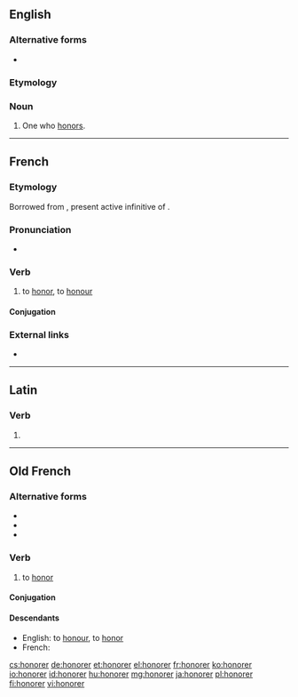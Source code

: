 ==English==

===Alternative forms===
* {{l|en|honourer}}

===Etymology===
{{suffix|honor|er|lang=en}}

===Noun===
{{en-noun}}

# One who [[honor]]s.

----

==French==

===Etymology===
Borrowed from {{etyl|la|fr}} {{m|la|honorāre}}, present active infinitive of {{m|la|honōrō}}.

===Pronunciation===
* {{audio|Fr-honorer.ogg|Audio|lang=fr}}

===Verb===
{{fr-verb}}

# to [[honor]], to [[honour]]

====Conjugation====
{{fr-conj-auto}}

===External links===
* {{R:TLFi}}

----

==Latin==

===Verb===
{{la-verb-form|honōrer}}

# {{inflection of|honōrō||1|s|pres|pasv|subj|lang=la}}

----

==Old French==

===Alternative forms===
* {{l|fro|honurer}}
* {{l|fro|onorer}}
* {{l|fro|onurer}}

===Verb===
{{head|fro|verb}}

# to [[honor]]

====Conjugation====
{{fro-conj-er}}

====Descendants====
* English: to [[honour]], to [[honor]]
* French: {{l|fro|honorer}}

[[cs:honorer]]
[[de:honorer]]
[[et:honorer]]
[[el:honorer]]
[[fr:honorer]]
[[ko:honorer]]
[[io:honorer]]
[[id:honorer]]
[[hu:honorer]]
[[mg:honorer]]
[[ja:honorer]]
[[pl:honorer]]
[[fi:honorer]]
[[vi:honorer]]